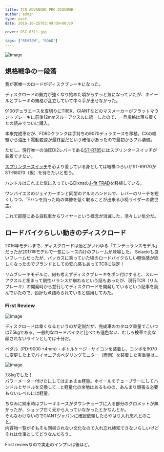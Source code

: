 ---
title: TCR ADVANCED PRO DISC納車
author: admin
type: post
date: 2016-10-25T02:49:00+00:00

cover: DSC_0311.jpg

tags: ["REVIEW", "ROAD"]
---

![image](./DSC_0311.jpg)

## 規格戦争の一段落

我が家唯一のロードがディスクブレーキになった。

ディスクロードの勢力が強くなり始めた頃からずっと気になっていたが、ホイールとブレーキの規格が乱立していて中々手が出せなかった。

9100デュラエースを皮切りにTREK、GIANTなどのマスメーカーがフラットマウントブレーキに前後12mmスルーアクスルに統一したので、一旦規格は落ち着くとの読みでついに購入。

本来完成車だが、FDRDクランクは手持ちの9070デュラエースを移植。CXの経験から油圧＋電動変速が最終型だという確信があったので最初からフル装備。

ただし、現行唯一の油圧Di2レバーである<a href="http://amzn.to/2eNMI6B" target="_blank">ST-R785</a>にはスプリンタースイッチが装着できない。

<a href="http://amzn.to/2e6CTjf" target="_blank">スプリンタースイッチ</a>を心より愛している身としては結構つらいがST-R9170かST-R8070（仮）を待ちたいと思う。

ハンドルはこれまた気に入っているDixnaの<a href="http://amzn.to/2eNOepC" target="_blank">J-fit TRAD</a>を移植している。

ワンバイエスのジェイカーボンと同型のアルミハンドルで、レバーのリーチを短くしつつ、下ハンを持った時の体勢を低く取ることが出来る小柄ライダーの救世主。

これで部屋にある自転車からワイヤーという概念が消滅した、清々しい気分だ。

## ロードバイクらしい動きのディスクロード

2016年モデルまで、ディスクロードは殆どがいわゆる「エンデュランスモデル」だったが2017年モデルで一気にレース向けのフレームが登場した。
Solacioも良いフレームだったが、バッカスに乗っていた頃のロードバイクらしい軽快感が欲しくなったのでブランドとしての安心感もあってTCRに決定！

リムブレーキモデルに、何も考えずディスクブレーキをポン付けすると、スルーアクスルと相まって剛性バランスが崩れるという話もあったが、現行TCR（リムブレーキ）の開発時から並行してディスクロードを開発しているという記事を読んでいたので、設計も煮詰められていると信用してみた。

### First Review

![image](./DSC_0311.jpg)

ディスクロードは重くなるというのが定説だが、完成車のカタログ重量でこいつは7.5kgである。一般的なロードバイクと比べても遜色ない、むしろ検車で変な顔されないラインとしては十分だ。

ペダル（PD-9000 +4mm）・ボトルケージ・サイコンを装着し、コンポを9070に変更した上でパイオニアのペダリングモニター（両側）を装着した実重量は…

![image](./DSC_0312.jpg)

7.8kgでした！<br /> パワーメーター付けたにしてはまぁまぁ軽量。ホイールをチューブラーにしてハンドルとサドルを交換して…と軽量化の余地はあるものの、あんまり頑張る必要もないレベルには軽量。

ちなみに納車時はブレーキホースがダウンチューブに入る部分のグロメットが無かったが、ショップ曰く元から入っていなかったとかなんとか。<br /> そんなわけないのでGIANTジャパンに確認依頼したらやはり入れ忘れとのこと。<br /> 内容物一覧がそもそも同梱されない文化なので入れ忘れ検知できないらしいけどそれは仕事としてどうなんだろう…

First reviewなので実走のインプレは後ほど。

<LinkBox isAmazonLink url="https://www.amazon.co.jp/dp/B006E4J034/" />
